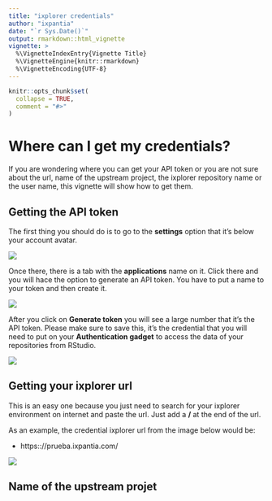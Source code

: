 ```yaml
---
title: "ixplorer credentials"
author: "ixpantia"
date: "`r Sys.Date()`"
output: rmarkdown::html_vignette
vignette: >
  %\VignetteIndexEntry{Vignette Title}
  %\VignetteEngine{knitr::rmarkdown}
  %\VignetteEncoding{UTF-8}
---
```


```r
knitr::opts_chunk$set(
  collapse = TRUE,
  comment = "#>"
)
```

# **Where can I get my credentials?**

If you are wondering where you can get your API token or you are not sure about
the url, name of the upstream project, the ixplorer repository name or the 
user name, this vignette will show how to get them.

## Getting the API token
The first thing you should do is to go to the **settings** option that it's 
below your account avatar. 

![]("img/api_token.png")

Once there, there is a tab with the **applications** name on it. Click there 
and you will hace the option to generate an API token. You have to put a name
to your token and then create it.

![]("img/api_token_2.png")

After you click on **Generate token** you will see a large number that it's
the API token. Please make sure to save this, it's the credential that you will
need to put on your **Authentication gadget** to access the data of your
repositories from RStudio.

![]("img/api_token_3.png")

## Getting your ixplorer url
This is an easy one because you just need to search for your ixplorer 
environment on internet and paste the url. Just add a **/** at the end of the 
url.

As an example, the credential ixplorer url from the image below would be:

 - https:://prueba.ixpantia.com/
 
![]("img/credential_url.png")

## Name of the upstream projet







